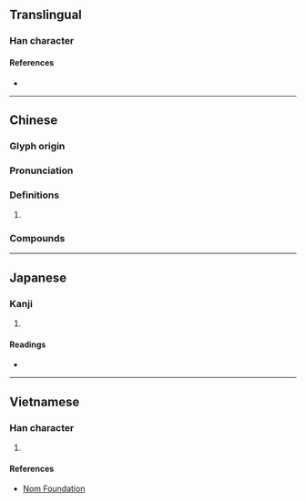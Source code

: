{{character info/new}}
==Translingual==

===Han character===
{{Han char|rn=61|rad=心|as=06|sn=10|four=10332|canj=MBP|ids=⿱而心}}

====References====
* {{Han ref|kx=0385.080|dkj=10587|dj=0716.030|hdz=42290.090|uh=6067|ud=24679|bh=D17E|bd=53630}}

----

==Chinese==
{{zh-forms}}

===Glyph origin===
{{Han etym}}

===Pronunciation===
{{zh-pron
|m=nǜ
|c=nuk1,nuk6
|h=
|mn=
|w=
|mc=y
|oc=
|ma=
|cat=
}}

===Definitions===
{{zh-hanzi}}

# {{rfdef|lang=zh}}

===Compounds===
{{zh-der|愧恧|恧然|慚恧|恧縮}}

----

==Japanese==

===Kanji===
{{ja-kanji|grade=|rs=心06}}

# {{defn|lang=ja|sort=心06}}

====Readings====
* {{ja-readings|on=じく,にく,じょく, にょく|kun=はじる}}

----

==Vietnamese==

===Han character===
{{vi-readings|rs=心06|hanviet=nục}}

# {{defn|lang=vi|sort=心06}}

====References====
* [http://nomfoundation.org/common/nom_details.php?codepoint=6067 Nom Foundation]